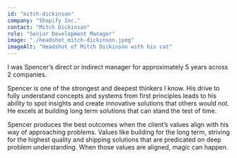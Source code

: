 ```yaml
---
id: "mitch-dickinson"
company: "Shopify Inc."
contact: "Mitch Dickinson"
role: "Senior Development Manager"
image: "./headshot_mitch-dickinson.jpeg"
imageAlt: "Headshot of Mitch Dickinson with his cat"
---
```


I was Spencer’s direct or indirect manager for approximately 5 years across 2 companies. 

Spencer is one of the strongest and deepest thinkers I know. His drive to fully understand concepts and systems from first principles leads to his ability to spot insights and create innovative solutions that others would not. He excels at building long term solutions that can stand the test of time. 

Spencer produces the best outcomes when the client’s values align with his way of approaching problems. Values like building for the long term, striving for the highest quality and shipping solutions that are predicated on deep problem understanding. When those values are aligned, magic can happen.
